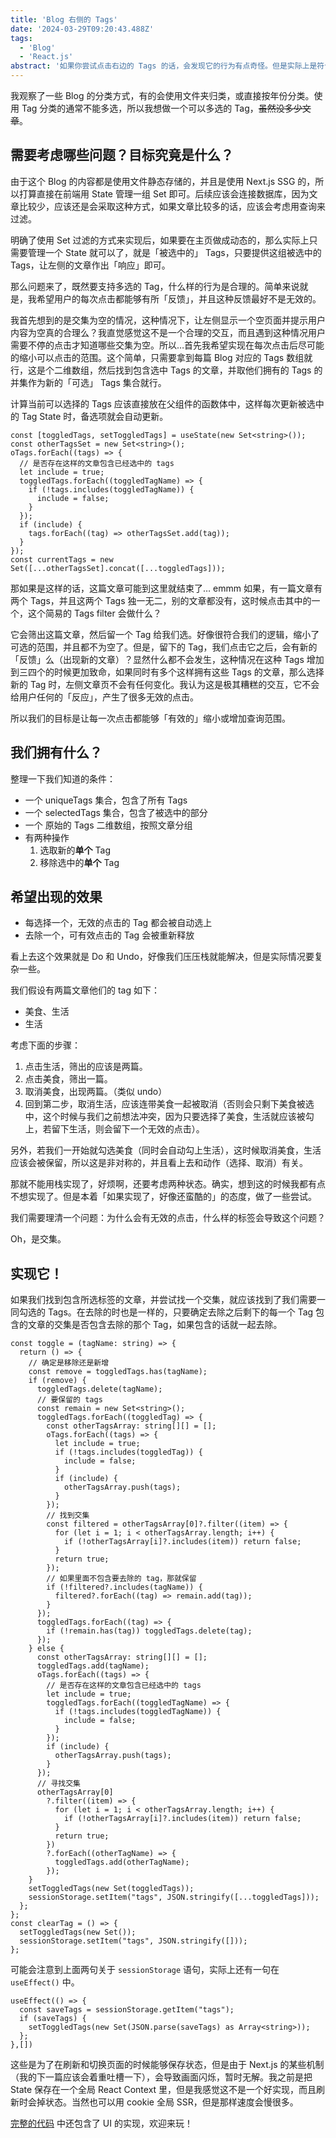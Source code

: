 ```yaml
---
title: 'Blog 右侧的 Tags'
date: '2024-03-29T09:20:43.488Z'
tags:
  - 'Blog'
  - 'React.js'
abstract: '如果你尝试点击右边的 Tags 的话，会发现它的行为有点奇怪。但是实际上是符合我的预期的，我想让每一次点击都能有所「反馈」，所以在设计上采取了一些奇怪的策略。'
---
```


我观察了一些 Blog 的分类方式，有的会使用文件夹归类，或直接按年份分类。使用 Tag 分类的通常不能多选，所以我想做一个可以多选的 Tag，~~虽然没多少文章~~。

## 需要考虑哪些问题？目标究竟是什么？

由于这个 Blog 的内容都是使用文件静态存储的，并且是使用 Next.js SSG 的，所以打算直接在前端用 State 管理一组 Set 即可。后续应该会连接数据库，因为文章比较少，应该还是会采取这种方式，如果文章比较多的话，应该会考虑用查询来过滤。

明确了使用 Set 过滤的方式来实现后，如果要在主页做成动态的，那么实际上只需要管理一个 State 就可以了，就是「被选中的」 Tags，只要提供这组被选中的 Tags，让左侧的文章作出「响应」即可。

那么问题来了，既然要支持多选的 Tag，什么样的行为是合理的。简单来说就是，我希望用户的每次点击都能够有所「反馈」，并且这种反馈最好不是无效的。

我首先想到的是交集为空的情况，这种情况下，让左侧显示一个空页面并提示用户内容为空真的合理么？我直觉感觉这不是一个合理的交互，而且遇到这种情况用户需要不停的点击才知道哪些交集为空。所以…首先我希望实现在每次点击后尽可能的缩小可以点击的范围。这个简单，只需要拿到每篇 Blog 对应的 Tags 数组就行，这是个二维数组，然后找到包含选中 Tags 的文章，并取他们拥有的 Tags 的并集作为新的「可选」 Tags 集合就行。

计算当前可以选择的 Tags 应该直接放在父组件的函数体中，这样每次更新被选中的 Tag State 时，备选项就会自动更新。

```TS
const [toggledTags, setToggledTags] = useState(new Set<string>());
const otherTagsSet = new Set<string>();
oTags.forEach((tags) => {
  // 是否存在这样的文章包含已经选中的 tags
  let include = true;
  toggledTags.forEach((toggledTagName) => {
    if (!tags.includes(toggledTagName)) {
      include = false;
    }
  });
  if (include) {
    tags.forEach((tag) => otherTagsSet.add(tag));
  }
});
const currentTags = new Set([...otherTagsSet].concat([...toggledTags]));
```

那如果是这样的话，这篇文章可能到这里就结束了… emmm 如果，有一篇文章有两个 Tags，并且这两个 Tags 独一无二，别的文章都没有，这时候点击其中的一个，这个简易的 Tags filter 会做什么？

它会筛出这篇文章，然后留一个 Tag 给我们选。好像很符合我们的逻辑，缩小了可选的范围，并且都不为空了。但是，留下的 Tag，我们点击它之后，会有新的「反馈」么（出现新的文章）？显然什么都不会发生，这种情况在这种 Tags 增加到三四个的时候更加致命，如果同时有多个这样拥有这些 Tags 的文章，那么选择新的 Tag 时，左侧文章页不会有任何变化。我认为这是极其糟糕的交互，它不会给用户任何的「反应」，产生了很多无效的点击。

所以我们的目标是让每一次点击都能够「有效的」缩小或增加查询范围。

## 我们拥有什么？

整理一下我们知道的条件：

- 一个 uniqueTags 集合，包含了所有 Tags
- 一个 selectedTags 集合，包含了被选中的部分
- 一个 原始的 Tags 二维数组，按照文章分组
- 有两种操作
  1. 选取新的**单个** Tag
  2. 移除选中的**单个** Tag

## 希望出现的效果

- 每选择一个，无效的点击的 Tag 都会被自动选上
- 去除一个，可有效点击的 Tag 会被重新释放

看上去这个效果就是 Do 和 Undo，好像我们压压栈就能解决，但是实际情况要复杂一些。

我们假设有两篇文章他们的 tag 如下：

- 美食、生活
- 生活

考虑下面的步骤：

1. 点击生活，筛出的应该是两篇。
2. 点击美食，筛出一篇。
3. 取消美食，出现两篇。（类似 undo）
4. 回到第二步，取消生活，应该连带美食一起被取消（否则会只剩下美食被选中，这个时候与我们之前想法冲突，因为只要选择了美食，生活就应该被勾上，若留下生活，则会留下一个无效的点击）。

另外，若我们一开始就勾选美食（同时会自动勾上生活），这时候取消美食，生活应该会被保留，所以这是非对称的，并且看上去和动作（选择、取消）有关。

那就不能用栈实现了，好烦啊，还要考虑两种状态。确实，想到这的时候我都有点不想实现了。但是本着「如果实现了，好像还蛮酷的」的态度，做了一些尝试。

我们需要理清一个问题：为什么会有无效的点击，什么样的标签会导致这个问题？

Oh，是交集。

## 实现它！

如果我们找到包含所选标签的文章，并尝试找一个交集，就应该找到了我们需要一同勾选的 Tags。在去除的时也是一样的，只要确定去除之后剩下的每一个 Tag 包含的文章的交集是否包含去除的那个 Tag，如果包含的话就一起去除。

```TS
const toggle = (tagName: string) => {
  return () => {
    // 确定是移除还是新增
    const remove = toggledTags.has(tagName);
    if (remove) {
      toggledTags.delete(tagName);
      // 要保留的 tags
      const remain = new Set<string>();
      toggledTags.forEach((toggledTag) => {
        const otherTagsArray: string[][] = [];
        oTags.forEach((tags) => {
          let include = true;
          if (!tags.includes(toggledTag)) {
            include = false;
          }
          if (include) {
            otherTagsArray.push(tags);
          }
        });
        // 找到交集
        const filtered = otherTagsArray[0]?.filter((item) => {
          for (let i = 1; i < otherTagsArray.length; i++) {
            if (!otherTagsArray[i]?.includes(item)) return false;
          }
          return true;
        });
        // 如果里面不包含要去除的 tag，那就保留
        if (!filtered?.includes(tagName)) {
          filtered?.forEach((tag) => remain.add(tag));
        }
      });
      toggledTags.forEach((tag) => {
        if (!remain.has(tag)) toggledTags.delete(tag);
      });
    } else {
      const otherTagsArray: string[][] = [];
      toggledTags.add(tagName);
      oTags.forEach((tags) => {
        // 是否存在这样的文章包含已经选中的 tags
        let include = true;
        toggledTags.forEach((toggledTagName) => {
          if (!tags.includes(toggledTagName)) {
            include = false;
          }
        });
        if (include) {
          otherTagsArray.push(tags);
        }
      });
      // 寻找交集
      otherTagsArray[0]
        ?.filter((item) => {
          for (let i = 1; i < otherTagsArray.length; i++) {
            if (!otherTagsArray[i]?.includes(item)) return false;
          }
          return true;
        })
        ?.forEach((otherTagName) => {
          toggledTags.add(otherTagName);
        });
    }
    setToggledTags(new Set(toggledTags));
    sessionStorage.setItem("tags", JSON.stringify([...toggledTags]));
  };
};
const clearTag = () => {
  setToggledTags(new Set());
  sessionStorage.setItem("tags", JSON.stringify([]));
};
```

可能会注意到上面两句关于 `sessionStorage` 语句，实际上还有一句在 `useEffect()` 中。

```TS
useEffect(() => {
  const saveTags = sessionStorage.getItem("tags");
  if (saveTags) {
    setToggledTags(new Set(JSON.parse(saveTags) as Array<string>));
  };
},[])
```

这些是为了在刷新和切换页面的时候能够保存状态，但是由于 Next.js 的某些机制（我的下一篇应该会着重吐槽一下），会导致画面闪烁，暂时无解。我之前是把 State 保存在一个全局 React Context 里，但是我感觉这不是一个好实现，而且刷新时会掉状态。当然也可以用 cookie 全局 SSR，但是那样速度会慢很多。

[完整的代码](https://github.com/CottonCandyZ/blog-t3/blob/main/src/components/home-list.tsx) 中还包含了 UI 的实现，欢迎来玩！
